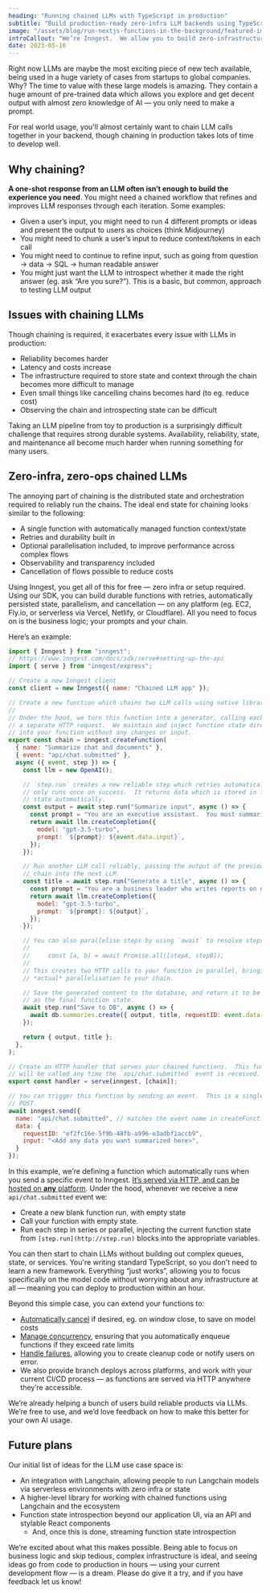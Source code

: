 ```yaml
---
heading: "Running chained LLMs with TypeScript in production"
subtitle: "Build production-ready zero-infra LLM backends using TypeScript in minutes"
image: "/assets/blog/run-nextjs-functions-in-the-background/featured-image.jpg"
introCallout: "We’re Inngest.  We allow you to build zero-infrastructure reliable chaining, using plain Typescript, on any platform (serverless or servers).  Import our SDK into your existing code to get started."
date: 2023-05-16
---
```


Right now LLMs are maybe the most exciting piece of new tech available, being used in a huge variety of cases from startups to global companies.  Why?  The time to value with these large models is amazing.  They contain a huge amount of pre-trained data which allows you explore and get decent output with almost zero knowledge of AI — you only need to make a prompt.

For real world usage, you'll almost certainly want to chain LLM calls together in your backend, though chaining in production takes lots of time to develop well.

## Why chaining?

**A one-shot response from an LLM often isn’t enough to build the experience you need**.  You might need a chained workflow that refines and improves LLM responses through each iteration. Some examples:

- Given a user’s input, you might need to run 4 different prompts or ideas and present the output to users as choices (think Midjourney)
- You might need to chunk a user’s input to reduce context/tokens in each call
- You might need to continue to refine input, such as going from question → data → SQL → human readable answer
- You might just want the LLM to introspect whether it made the right answer (eg. ask “Are you sure?”).  This is a basic, but common, approach to testing LLM output

## Issues with chaining LLMs

Though chaining is required, it exacerbates every issue with LLMs in production:

- Reliability becomes harder
- Latency and costs increase
- The infrastructure required to store state and context through the chain becomes more difficult to manage
- Even small things like cancelling chains becomes hard (to eg. reduce cost)
- Observing the chain and introspecting state can be difficult

Taking an LLM pipeline from toy to production is a surprisingly difficult challenge that requires strong durable systems.  Availability, reliability, state, and maintenance all become much harder when running something for many users.

## Zero-infra, zero-ops chained LLMs

The annoying part of chaining is the distributed state and orchestration required to reliably run the chains.  The ideal end state for chaining looks similar to the following:

- A single function with automatically managed function context/state
- Retries and durability built in
- Optional parallelisation included, to improve performance across complex flows
- Observability and transparency included
- Cancellation of flows possible to reduce costs

Using Inngest, you get all of this for free — zero infra or setup required.  Using our SDK, you can build durable functions with retries, automatically persisted state, parallelism, and cancellation — on any platform (eg. EC2, Fly.io, or serverless via Vercel, Netlify, or Cloudflare).  All you need to focus on is the business logic;  your prompts and your chain.

Here’s an example:

```js
import { Inngest } from "inngest";
// https://www.inngest.com/docs/sdk/serve#setting-up-the-api
import { serve } from "inngest/express";

// Create a new Inngest client
const client = new Inngest({ name: "Chained LLM app" });

// Create a new function which chains two LLM calls using native libraries.
//
// Under the hood, we turn this function into a generator, calling each `step` as
// a separate HTTP request.  We maintain and inject function state directly
// into your function without any changes or input.
export const chain = inngest.createFunction(
  { name: "Summarize chat and documents" },
  { event: "api/chat.submitted" },
  async ({ event, step }) => {
    const llm = new OpenAI();

    // `step.run` creates a new reliable step which retries automatically, and
    // only runs once on success.  It returns data which is stored in function
    // state automatically.
    const output = await step.run("Summarize input", async () => {
      const prompt = "You are an executive assistant.  You must summarize the given document accurately within 4 paragraphs.";
      return await llm.createCompletion({
        model: "gpt-3.5-turbo",
        prompt: `${prompt}: ${event.data.input}`,
      });
    });

    // Run another LLM call reliably, passing the output of the previous
    // chain into the next LLM.
    const title = await step.run("Generate a title", async () => {
      const prompt = "You are a business leader who writes reports on different topics.  Given the following report, generate a title which introduces the report in under 100 words";
      return await llm.createCompletion({
        model: "gpt-3.5-turbo",
        prompt: `${prompt}: ${output}`,
      });
    });

    // You can also parallelise steps by using `await` to resolve steps:
    //
    //     const [a, b] = await Promise.all([stepA, stepB]);
    //
    // This creates two HTTP calls to your function in parallel, bringing
    // *actual* parallelisation to your chain.

    // Save the generated content to the database, and return it to be captured
    // as the final function state.
    await step.run("Save to DB", async () => {
      await db.summaries.create({ output, title, requestID: event.data.requestID });
    });

    return { output, title };
  },
);

// Create an HTTP handler that serves your chained functions.  This function
// will be called any time the `api/chat.submitted` event is received.
export const handler = serve(inngest, [chain]);

// You can trigger this function by sending an event.  This is a single HTTP
// POST.
await inngest.send({
  name: "api/chat.submitted", // matches the event name in createFunction
  data: {
    requestID: "ef2fc16e-5f9b-48fb-a996-e3adbf1accb9",
    input: "<Add any data you want summarized here>",
  }
});
```

In this example, we’re defining a function which automatically runs when you send a specific event to Inngest.  [It’s served via HTTP, and can be hosted on **any** platform](https://www.inngest.com/docs/sdk/serve).  Under the hood, whenever we receive a new `api/chat.submitted` event we:

- Create a new blank function run, with empty state
- Call your function with empty state.
- Run each step in series or parallel, injecting the current function state from `[step.run](http://step.run)` blocks into the appropriate variables.

You can then start to chain LLMs without building out complex queues, state, or services.  You're writing standard TypeScript, so you don't need to learn a new framework.  Everything “just works”, allowing you to focus specifically on the model code without worrying about any infrastructure at all — meaning you can deploy to production within an hour.

Beyond this simple case, you can extend your functions to:

- [Automatically cancel](https://www.inngest.com/docs/functions/cancellation) if desired, eg. on window close, to save on model costs
- [Manage concurrency](https://www.inngest.com/docs/functions/concurrency), ensuring that you automatically enqueue functions if they exceed rate limits
- [Handle failures](https://www.inngest.com/docs/functions/retries), allowing you to create cleanup code or notify users on error.
- We also provide branch deploys across platforms, and work with your current CI/CD process — as functions are served via HTTP anywhere they’re accessible.

We’re already helping a bunch of users build reliable products via LLMs.  We’re free to use, and we’d love feedback on how to make this better for your own AI usage.

## Future plans

Our initial list of ideas for the LLM use case space is:

- An integration with Langchain, allowing people to run Langchain models via serverless environments with zero infra or state
- A higher-level library for working with chained functions using Langchain and the ecosystem
- Function state introspection beyond our application UI, via an API and stylable React components
    - And, once this is done, streaming function state introspection

We’re excited about what this makes possible.  Being able to focus on business logic and skip tedious, complex infrastructure is ideal, and seeing ideas go from code to production in hours — using your current development flow — is a dream.  Please do give it a try, and if you have feedback let us know!
